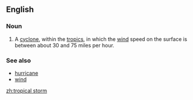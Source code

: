 ==English==

===Noun===
{{en-noun|sg=[[tropical]] [[storm]]}}

# A [[cyclone]], within the [[tropics]], in which the [[wind]] speed on the surface is between about 30 and 75 miles per hour.

===See also===
*[[hurricane]]
*[[wind]]

[[zh:tropical storm]]